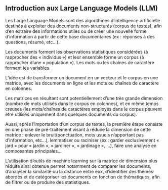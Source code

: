 ## Introduction aux Large Language Models (LLM) 

Les Large Language Models sont des algorithmes d’intelligence artificielle destinés à exploiter des documents non-structurés (corpus de textes), afin d’en extraire des informations utiles ou de créer une nouvelle forme d’information à partir de cette base documentaires (ex : réponses à des questions, résumé, etc…). 

Les documents forment les observations statistiques considérées (à rapprocher des « individus ») et leur ensemble forme un corpus (à rapprocher d’une « population »).
Les mots ou les chaînes de caractère forment les variables.

L’idée est de transformer un document en un vecteur et le corpus en une matrice, avec les documents en ligne et les mots ou chaînes de caractère en colonnes.

Les matrices en résultant sont potentiellement d’une très grande dimension (nombre de mots utilisés dans le corpus en colonnes), et en même temps creuses (les mots/chaînes de caractères employés dans le corpus peuvent être utilisés uniquement dans quelques documents du corpus).

Aussi, après l’importation d’un corpus de textes, la première étape consiste en une phase de pré-traitement visant à réduire la dimension de cette matrice : enlever le bruit(ponctuation, mots usuels n’apportant pas d’information, etc…), lemmatiser ou raciniser (ex : garder  exclusivement « jard » pour « jardin », « jardiner », « jardinage », …), faire une analyse en composantes principales…

L’utilisation d’outils de machine learning sur la matrice de dimension plus réduite ainsi obtenue permet notamment de comparer les documents, d’analyser la similarité ou la distance entre eux, d’identifier des thèmes abordés et de catégoriser les documents en fonction de thématiques, afin de filtrer ou de produire des statistiques.
